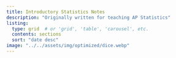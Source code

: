 ```yaml
---
title: Introductory Statistics Notes
description: "Originally written for teaching AP Statistics"
listing:
  type: grid  # or 'grid', 'table', 'carousel', etc.
  contents: sections   
  sort: "date desc"
image: "../../assets/img/optimized/dice.webp"
---
```


